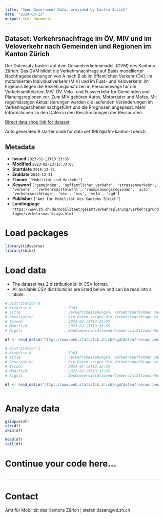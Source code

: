 ```yaml
---
title: "Open Government Data, provided by Canton Zurich"
date: "2024-03-23"
output: html_document
---
```


## Dataset: Verkehrsnachfrage im ÖV, MIV und im Veloverkehr nach Gemeinden und Regionen im Kanton Zürich

Der Datensatz basiert auf dem Gesamtverkehrsmodell (GVM) des Kantons Zürich. Das GVM bildet die Verkehrsnachfrage auf Basis modellierter Nachfragebeziehungen von A nach B ab im öffentlichen Verkehr (ÖV), im motorisierten Individualverkehr (MIV) und im Fuss- und Veloverkehr. Im Ergebnis liegen die Beziehungsmatrizen in Personenwege für die Verkehrsmittelarten MIV, ÖV, Velo- und Fussverkehr für Gemeinden und Planungsregionen vor. Zum MIV gehören Autos, Motorräder und Mofas. Mit regelmässigen Aktualisierungen werden die laufenden Veränderungen im Verkehrsgeschehen nachgeführt und die Prognosen angepasst. Mehr Informationen zu den Daten in den Beschreibungen der Ressourcen.

[Direct data shop link for dataset](https://www.zh.ch/de/politik-staat/statistik-daten/datenkatalog.html#/datasets/1982@afm-kanton-zuerich)

Auto generated R starter code for data set 1982@afm-kanton-zuerich.

## Metadata

- **Issued** `2023-02-13T13:33:05`
- **Modified** `2023-02-13T13:33:05`
- **Startdate** `2018-12-31`
- **Enddate** `2040-12-31`
- **Theme** `['Mobilität und Verkehr']`
- **Keyword** `['gemeinden', 'oeffentlicher_verkehr', 'strassenverkehr', 'verkehr', 'verkehrsmittelwahl', 'raumplanungsregionen', 'auto', 'verkehrsnachfrage', 'oev', 'miv', 'velo', 'ogd']`
- **Publisher** `['Amt für Mobilität des Kantons Zürich']`
- **Landingpage** `https://www.zh.ch/de/mobilitaet/gesamtverkehrsplanung/verkehrsgrundlagen/verkehrsnachfrage.html`


# Load packages

```r

library(tidyverse)
library(skimr)

```

# Load data

-   The dataset has 2 distribution(s) in CSV format.
-   All available CSV distributions are listed below and can be read into a tibble.

```r

# Distribution 0
# Ktzhdistid               : 3903
# Title                    : Verkehrsbeziehungen, Verkehrsaufkommen und Verkehrsmittelwahl MIV und ÖV nach Gemeinden
# Description              : Die Daten zeigen die Verkehrsnachfrage im öffentlichen Verkehr (‘oev’) und im motorisierten Individualverkehr (‘miv’) als absolutes Verkehrsaufkommen (Summe aller Personenwege an einem durchschnittlichen Werktag (DWV)) und als Modal Split (prozentuale Anteile der Verkehrsmittelarten an allen Personenwegen). Neben den Gemeinden werden auch die Verkehrsbeziehungen von und zu den Nachbarkantonen berücksichtigt ("_gebietart" = Aussenkorridor). ‘quelle_code’ und ‘ziel_code’ entsprechen den BFS-Nummern der Gemeinden zum angegebenen Gebietsstand (‘gebietsstand_jahr’). Die Verkehrsströme können nach Binnenverkehr und nach Quell-Ziel-Verkehr unterschieden. Beginnen und enden die Verkehrsbeziehungen im gleichen Gebiet (Quelle und Ziel sind identisch), handelt es sich um Binnenverkehr. Beginnen die Verkehrsbeziehungen in einem Betrachtungsgebiet und führen nach ausserhalb und umgekehrt so handelt es sich um Quell-Ziel-Verkehr.
# Issued                   : 2023-02-13T13:33:05
# Modified                 : 2023-02-13T13:33:05
# Rights                   : NonCommercialAllowed-CommercialAllowed-ReferenceNotRequired

df <- read_delim('https://www.web.statistik.zh.ch/ogd/daten/ressourcen/KTZH_00001982_00003903.csv')

# Distribution 1
# Ktzhdistid               : 3943
# Title                    : Verkehrsbeziehungen, Verkehrsaufkommen und Verkehrsmittelwahl ÖV, MIV und Velo nach Regionen
# Description              : Die Daten zeigen die Verkehrsnachfrage im öffentlichen Verkehr (‘oev’), im motorisierten Individualverkehr (‘miv’) und mit Velo ('vel') als absolutes Verkehrsaufkommen (Summe aller Personenwege an einem durchschnittlichen Werktag (DWV)) und als Bi- und Tri-Modal Split (prozentuale Anteile der Verkehrsmittelarten an allen Personenwegen). Bi-Modal Split umfasst ÖV und MIV, Tri-Modal Split auch Velo. Neben den Regionen werden auch die Verkehrsbeziehungen von und zu den Nachbarkantonen berücksichtigt ("_gebietart" = Aussenkorridor). ‘quelle_code’ und ‘ziel_code’ entsprechen den BFS-Nummern der Regionen zum angegebenen Gebietsstand (‘gebietsstand_jahr’). Die Verkehrsströme können nach Binnenverkehr und nach Quell-Ziel-Verkehr unterschieden werden. Beginnen und enden die Verkehrsbeziehungen im gleichen Gebiet (Quelle und Ziel sind identisch), handelt es sich um Binnenverkehr. Beginnen die Verkehrsbeziehungen in einem Betrachtungsgebiet und führen nach ausserhalb und umgekehrt so handelt es sich um Quell-Ziel-Verkehr.
# Issued                   : 2023-02-13T13:33:05
# Modified                 : 2023-02-13T13:33:05
# Rights                   : NonCommercialAllowed-CommercialAllowed-ReferenceNotRequired

df <- read_delim('https://www.web.statistik.zh.ch/ogd/daten/ressourcen/KTZH_00001982_00003943.csv')



```

# Analyze data

```r

glimpse(df)
str(df)
skim(df)

head(df)
tail(df)

```

# Continue your code here...

```r

```

------------------------------------------------------------------------

# Contact

Amt für Mobilität des Kantons Zürich | stefan.dasen@vd.zh.ch
